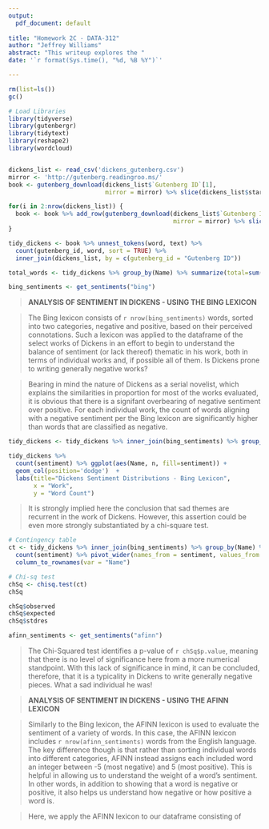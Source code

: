 ```yaml
---
output:
  pdf_document: default
  
title: "Homework 2C - DATA-312"
author: "Jeffrey Williams"
abstract: "This writeup explores the "
date: '`r format(Sys.time(), "%d, %B %Y")`'

---
```


```r
rm(list=ls())
gc()

# Load Libraries
library(tidyverse)
library(gutenbergr)
library(tidytext)
library(reshape2)
library(wordcloud)


dickens_list <- read_csv('dickens_gutenberg.csv')
mirror <- 'http://gutenberg.readingroo.ms/'
book <- gutenberg_download(dickens_list$`Gutenberg ID`[1],
                           mirror = mirror) %>% slice(dickens_list$start[1]:n())

for(i in 2:nrow(dickens_list)) {
  book <- book %>% add_row(gutenberg_download(dickens_list$`Gutenberg ID`[i],
                                              mirror = mirror) %>% slice(dickens_list$start[i]:n()))
}

tidy_dickens <- book %>% unnest_tokens(word, text) %>%
  count(gutenberg_id, word, sort = TRUE) %>%
  inner_join(dickens_list, by = c(gutenberg_id = "Gutenberg ID")) 

total_words <- tidy_dickens %>% group_by(Name) %>% summarize(total=sum(n))

bing_sentiments <- get_sentiments("bing")

```


> **ANALYSIS OF SENTIMENT IN DICKENS - USING THE BING LEXICON**

> The Bing lexicon consists of `r nrow(bing_sentiments)` words, sorted into two categories, negative and positive, based on their perceived connotations. Such a lexicon was applied to the dataframe of the select works of Dickens in an effort to begin to understand the balance of sentiment (or lack thereof) thematic in his work, both in terms of individual works and, if possible all of them. Is Dickens prone to writing generally negative works?

> Bearing in mind the nature of Dickens as a serial novelist, which explains the similarities in proportion for most of the works evaluated, it is obvious that there is a signifant overbearing of negative sentiment over positive. For each individual work, the count of words aligning with a negative sentiment per the Bing lexicon are significantly higher than words that are classified as negative.



```r

tidy_dickens <- tidy_dickens %>% inner_join(bing_sentiments) %>% group_by(Name)

tidy_dickens %>%
  count(sentiment) %>% ggplot(aes(Name, n, fill=sentiment)) + 
  geom_col(position='dodge')  + 
  labs(title="Dickens Sentiment Distributions - Bing Lexicon",
       x = "Work",
       y = "Word Count")


```

> It is strongly implied here the conclusion that sad themes are recurrent in the work of Dickens. However, this assertion could be even more strongly substantiated by a chi-square test. 

```r
# Contingency table
ct <- tidy_dickens %>% inner_join(bing_sentiments) %>% group_by(Name) %>%
  count(sentiment) %>% pivot_wider(names_from = sentiment, values_from = n) %>%
  column_to_rownames(var = "Name")

# Chi-sq test 
chSq <- chisq.test(ct)
chSq

chSq$observed
chSq$expected
chSq$stdres

afinn_sentiments <- get_sentiments("afinn")

```

> The Chi-Squared test identifies a p-value of `r chSq$p.value`, meaning that there is no level of significance here from a more numerical standpoint. With this lack of significance in mind, it can be concluded, therefore, that it is a typicality in Dickens to write generally negative pieces. What a sad individual he was!

> **ANALYSIS OF SENTIMENT IN DICKENS - USING THE AFINN LEXICON**

> Similarly to the Bing lexicon, the AFINN lexicon is used to evaluate the sentiment of a variety of words. In this case, the AFINN lexicon includes `r nrow(afinn_sentiments)` words from the English language. The key difference though is that rather than sorting individual words into different categories, AFINN instead assigns each included word an integer between -5 (most negative) and 5 (most positive). This is helpful in allowing us to understand the weight of a word's sentiment. In other words, in addition to showing that a word is negative or positive, it also helps us understand how negative or how positive a word is.

> Here, we apply the AFINN lexicon to our dataframe consisting of 